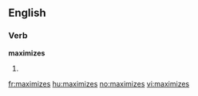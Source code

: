 
==English==

===Verb===
'''maximizes'''

# {{third-person singular of|[[maximize]]}}

[[fr:maximizes]]
[[hu:maximizes]]
[[no:maximizes]]
[[vi:maximizes]]